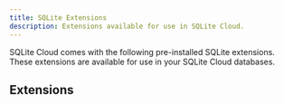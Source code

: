 ```yaml
---
title: SQLite Extensions
description: Extensions available for use in SQLite Cloud.
---
```


SQLite Cloud comes with the following pre-installed SQLite extensions. These extensions are available for use in your SQLite Cloud databases.

## Extensions
